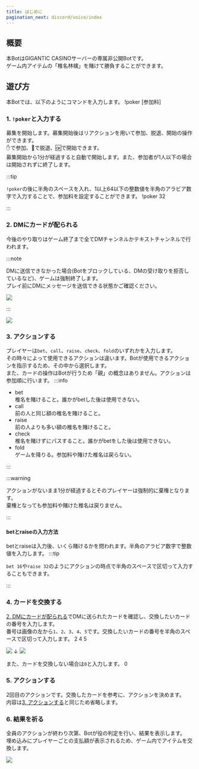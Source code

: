 ```yaml
---
title: はじめに
pagination_next: discord/voice/index
---
```


## 概要
本BotはGIGANTIC CASINOサーバーの専属非公開Botです。  
ゲーム内アイテムの「椎名林檎」を賭けて勝負することができます。

## 遊び方
本Botでは、以下のようにコマンドを入力します。
<DiscordMessages>
    <DiscordMessage>!poker [参加料]</DiscordMessage>
</DiscordMessages>
<br/>

### 1. `!poker`と入力する
募集を開始します。募集開始後はリアクションを用いて参加、脱退、開始の操作ができます。  
:raised_hand:で参加、:wave:で脱退、:ok:で開始できます。  
募集開始から1分が経過すると自動で開始します。また、参加者が1人以下の場合は開始されずに終了します。

:::tip

`!poker`の後に半角のスペースを入れ、1以上64以下の整数値を半角のアラビア数字で入力することで、参加料を設定することができます。
<DiscordMessages>
    <DiscordMessage>!poker 32</DiscordMessage>
</DiscordMessages>

:::

### 2. DMにカードが配られる
今後のやり取りはゲーム終了まで全てDMチャンネルかテキストチャンネルで行われます。  

:::note

DMに送信できなかった場合(Botをブロックしている、DMの受け取りを拒否しているなど)、ゲームは強制終了します。  
プレイ前にDMにメッセージを送信できる状態かご確認ください。

![](../../assets/poker/dm-error.png)

:::

![](../../assets/poker/hand.png)

### 3. アクションする
プレイヤーは`bet`、`call`、`raise`、`check`、`fold`のいずれかを入力します。  
その時々によって使用できるアクションは違います。Botが使用できるアクションを指示するため、その中から選択します。  
また、カードの操作はBotが行うため「親」の概念はありません。アクションは参加順に行います。
:::info

- bet  
椎名を賭けること。誰かがbetした後は使用できない。
- call  
前の人と同じ額の椎名を賭けること。
- raise  
前の人よりも多い額の椎名を賭けること。
- check  
椎名を賭けずにパスすること。誰かがbetをした後は使用できない。
- fold  
ゲームを降りる。参加料や賭けた椎名は戻らない。

:::

:::warning

アクションがないまま1分が経過するとそのプレイヤーは強制的に棄権となります。  
棄権となっても参加料や賭けた椎名は戻りません。

:::

#### betとraiseの入力方法
betとraiseは入力後、いくら賭けるかを問われます。半角のアラビア数字で整数値を入力します。
:::tip

`bet 16`や`raise 32`のようにアクションの時点で半角のスペースで区切って入力することもできます。

:::

### 4. カードを交換する
[2. DMにカードが配られる](#2-dmにカードが配られる)でDMに送られたカードを確認し、交換したいカードの番号を入力します。  
番号は画像の左から`1`、`2`、`3`、`4`、`5`です。交換したいカードの番号を半角のスペースで区切って入力します。
<DiscordMessages>
    <DiscordMessage>2 4 5</DiscordMessage>
</DiscordMessages>
<br/>

![](../../assets/poker/hand.png)
↓
![](../../assets/poker/new-hand.png)

また、カードを交換しない場合は`0`と入力します。
<DiscordMessages>
    <DiscordMessage>0</DiscordMessage>
</DiscordMessages>

### 5. アクションする
2回目のアクションです。交換したカードを参考に、アクションを決めます。  
内容は[3. アクションする](#3-アクションする)と同じため省略します。

### 6. 結果を祈る
全員のアクションが終わり次第、Botが役の判定を行い、結果を表示します。  
埋め込みにプレイヤーごとの支払額が表示されるため、ゲーム内でアイテムを交換します。

![](../../assets/poker/showdown.png)